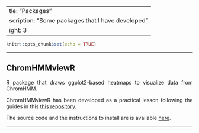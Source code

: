   ---
title: "Packages"
description: "Some packages that I have developed"
weight: 3
---

```r
knitr::opts_chunk$set(echo = TRUE)
```

---

## ChromHMMviewR

<p align='justify'>R package that draws ggplot2-based heatmaps to visualize data from ChromHMM.</p>

<p align='justify'>ChromHMMviewR has been developed as a practical lesson following the guides in this [this repository](https://github.com/ASPteaching/2017-03-Rpackages_and_Github).</p>

<p align='justify'>The source code and the instructions to install are is available [here](https://github.com/amitjavilaventura/custom-R-functions).</p>

---




